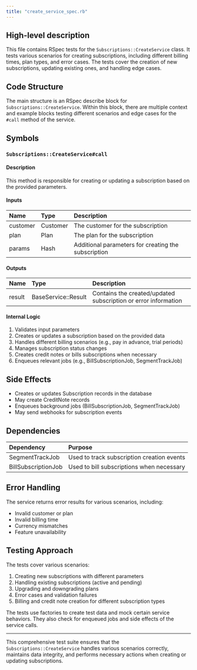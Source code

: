 ```yaml
---
title: "create_service_spec.rb"
---
```


## High-level description
This file contains RSpec tests for the `Subscriptions::CreateService` class. It tests various scenarios for creating subscriptions, including different billing times, plan types, and error cases. The tests cover the creation of new subscriptions, updating existing ones, and handling edge cases.

## Code Structure
The main structure is an RSpec describe block for `Subscriptions::CreateService`. Within this block, there are multiple context and example blocks testing different scenarios and edge cases for the `#call` method of the service.

## Symbols

### `Subscriptions::CreateService#call`
#### Description
This method is responsible for creating or updating a subscription based on the provided parameters.

#### Inputs
| Name | Type | Description |
|:-----|:-----|:------------|
| customer | Customer | The customer for the subscription |
| plan | Plan | The plan for the subscription |
| params | Hash | Additional parameters for creating the subscription |

#### Outputs
| Name | Type | Description |
|:-----|:-----|:------------|
| result | BaseService::Result | Contains the created/updated subscription or error information |

#### Internal Logic
1. Validates input parameters
2. Creates or updates a subscription based on the provided data
3. Handles different billing scenarios (e.g., pay in advance, trial periods)
4. Manages subscription status changes
5. Creates credit notes or bills subscriptions when necessary
6. Enqueues relevant jobs (e.g., BillSubscriptionJob, SegmentTrackJob)

## Side Effects
- Creates or updates Subscription records in the database
- May create CreditNote records
- Enqueues background jobs (BillSubscriptionJob, SegmentTrackJob)
- May send webhooks for subscription events

## Dependencies
| Dependency | Purpose |
|:-----------|:--------|
| SegmentTrackJob | Used to track subscription creation events |
| BillSubscriptionJob | Used to bill subscriptions when necessary |

## Error Handling
The service returns error results for various scenarios, including:
- Invalid customer or plan
- Invalid billing time
- Currency mismatches
- Feature unavailability

## Testing Approach
The tests cover various scenarios:
1. Creating new subscriptions with different parameters
2. Handling existing subscriptions (active and pending)
3. Upgrading and downgrading plans
4. Error cases and validation failures
5. Billing and credit note creation for different subscription types

The tests use factories to create test data and mock certain service behaviors. They also check for enqueued jobs and side effects of the service calls.

___

This comprehensive test suite ensures that the `Subscriptions::CreateService` handles various scenarios correctly, maintains data integrity, and performs necessary actions when creating or updating subscriptions.